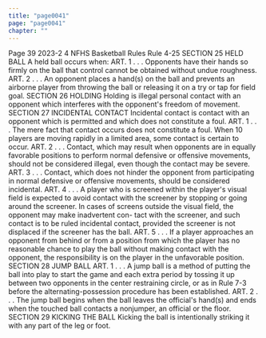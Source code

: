 ```yaml
---
title: "page0041"
page: "page0041"
chapter: ""
---
```


Page 39 2023-2 4 NFHS Basketball Rules Rule 4-25 SECTION 25 HELD BALL A held ball occurs when: ART. 1 . . . Opponents have their hands so firmly on the ball that control cannot be obtained without undue roughness. ART. 2 . . . An opponent places a hand(s) on the ball and prevents an airborne player from throwing the ball or releasing it on a try or tap for field goal. SECTION 26 HOLDING Holding is illegal personal contact with an opponent which interferes with the opponent's freedom of movement. SECTION 27 INCIDENTAL CONTACT Incidental contact is contact with an opponent which is permitted and which does not constitute a foul. ART. 1 . . . The mere fact that contact occurs does not constitute a foul. When 10 players are moving rapidly in a limited area, some contact is certain to occur. ART. 2 . . . Contact, which may result when opponents are in equally favorable positions to perform normal defensive or offensive movements, should not be considered illegal, even though the contact may be severe. ART. 3 . . . Contact, which does not hinder the opponent from participating in normal defensive or offensive movements, should be considered incidental. ART. 4 . . . A player who is screened within the player's visual field is expected to avoid contact with the screener by stopping or going around the screener. In cases of screens outside the visual field, the opponent may make inadvertent con- tact with the screener, and such contact is to be ruled incidental contact, provided the screener is not displaced if the screener has the ball. ART. 5 . . . If a player approaches an opponent from behind or from a position from which the player has no reasonable chance to play the ball without making contact with the opponent, the responsibility is on the player in the unfavorable position. SECTION 28 JUMP BALL ART. 1 . . . A jump ball is a method of putting the ball into play to start the game and each extra period by tossing it up between two opponents in the center restraining circle, or as in Rule 7-3 before the alternating-possession procedure has been established. ART. 2 . . . The jump ball begins when the ball leaves the official's hand(s) and ends when the touched ball contacts a nonjumper, an official or the floor. SECTION 29 KICKING THE BALL Kicking the ball is intentionally striking it with any part of the leg or foot.
